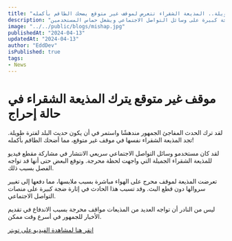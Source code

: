```yaml
---
title: "موقف غير متوقع يثير اندهاش الجمهور ويستمر لفترة طويلة.. المذيعة الشقراء تتعرض لموقف غير متوقع يضحك الطاقم بأكمله!"
description: "مذيعة شقراء تتعرض لموقف غير متوقع على الهواء مباشرة، مما يثير ضجة كبيرة على وسائل التواصل الاجتماعي ويشعل حماس المستخدمين."
image: "../../public/blogs/mishap.jpg"
publishedAt: "2024-04-13"
updatedAt: "2024-04-13"
author: "EddDev"
isPublished: true
tags:
- News
---
```



# موقف غير متوقع يترك المذيعة الشقراء في حالة إحراج

لقد ترك الحدث المفاجئ الجمهور مندهشًا واستمر في أن يكون حديث البلد لفترة طويلة. تجد المذيعة الشقراء نفسها في موقف غير متوقع، مما أضحك الطاقم بأكمله!

لقد كان مستخدمو وسائل التواصل الاجتماعي سريعي الانتشار في مشاركة مقطع فيديو للمذيعة الشقراء الجميلة التي واجهت لحظة محرجة. وتوقع البعض حتى أنها قد تواجه الفصل بسبب ذلك.

تعرضت المذيعة لموقف محرج على الهواء مباشرة بسبب ملابسها، مما دفعها إلى تغيير سروالها دون قطع البث. وقد تسبب هذا الحادث في إثارة ضجة كبيرة على منصات التواصل الاجتماعي.

ليس من النادر أن تواجه العديد من المذيعات مواقف محرجة بسبب الاندفاع في تقديم الأخبار للجمهور في أسرع وقت ممكن.

[انقر هنا لمشاهدة الفيديو على تويتر](https://x.com/24_jours/status/1590767015752781824)